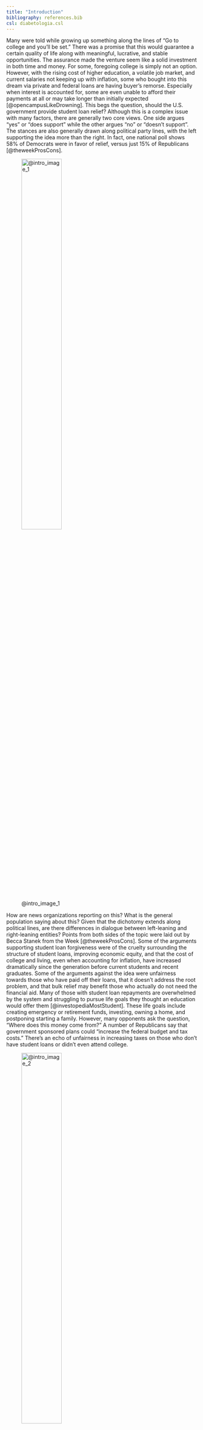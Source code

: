 ```yaml
---
title: "Introduction"
bibliography: references.bib
csl: diabetologia.csl
---
```


Many were told while growing up something along the lines of “Go to college and you’ll be set.”
There was a promise that this would guarantee a certain quality of life along with meaningful, lucrative, and stable opportunities.
The assurance made the venture seem like a solid investment in both time and money.
For some, foregoing college is simply not an option.
However, with the rising cost of higher education, a volatile job market, and current salaries not keeping up with inflation, some who bought into this dream via private and federal loans are having buyer’s remorse.
Especially when interest is accounted for, some are even unable to afford their payments at all or may take longer than initially expected [@opencampusLikeDrowning].
This begs the question, should the U.S. government provide student loan relief?
Although this is a complex issue with many factors, there are generally two core views.
One side argues “yes” or “does support” while the other argues “no” or “doesn’t support”.
The stances are also generally drawn along political party lines, with the left supporting the idea more than the right.
In fact, one national poll shows 58% of Democrats were in favor of relief, versus just 15% of Republicans [@theweekProsCons].

![@intro_image_1](images/intro_image_1.jpg){width=50% fig-align="center"}

How are news organizations reporting on this?
What is the general population saying about this?
Given that the dichotomy extends along political lines, are there differences in dialogue between left-leaning and right-leaning entities?
Points from both sides of the topic were laid out by Becca Stanek from the Week [@theweekProsCons].
Some of the arguments supporting student loan forgiveness were of the cruelty surrounding the structure of student loans, improving economic equity, and that the cost of college and living, even when accounting for inflation, have increased dramatically since the generation before current students and recent graduates.
Some of the arguments against the idea were unfairness towards those who have paid off their loans, that it doesn’t address the root problem, and that bulk relief may benefit those who actually do not need the financial aid.
Many of those with student loan repayments are overwhelmed by the system and struggling to pursue life goals they thought an education would offer them [@investopediaMostStudent].
These life goals include creating emergency or retirement funds, investing, owning a home, and postponing starting a family. However, many opponents ask the question, “Where does this money come from?”
A number of Republicans say that government sponsored plans could “increase the federal budget and tax costs.”
There’s an echo of unfairness in increasing taxes on those who don’t have student loans or didn’t even attend college.

![@intro_image_2](images/intro_image_2.jpg){width=50% fig-align="center"}

Is there any common ground between the two sides of the arguments?
What is the “cruelty” in the system that proponents use as an argument?
Similarly, what is the underlying problem in the system that won’t be solved by forgiveness that opponents use an argument?
In an article published by NPR, Cory Turner investigates fraudulent colleges. The article claims that for-profit trade schools which serve almost a quarter of federal student loan borrowers account for “44%” of defaults [@nprDefraud].
The author cites examples of Corinthian Colleges, ITT Technical Institute, and DeVry University, whose students have “wasted loans and worthless degrees” and may have been misled by false advertising.
In the case of fraud, there seems to be more bilateral support.
Fraudulent colleges aside, the cost of education is still rising, “having nearly tripled since 1980”, and the back and forth on forgiveness is frustrating to both sides of the discussion [@newsweekLegislativeAgenda].
Although a single cause of this increase is hard to pinpoint, some are blaming the student aid system and the educational institutions themselves.
A bulk forgiveness would be costly to taxpayers and even eliminating interest could be damaging.
Instead, a recommendation was made to tighten lending requirements and condition borrowing limits on a “degree’s economic returns” and a “borrower’s academic merit.”
